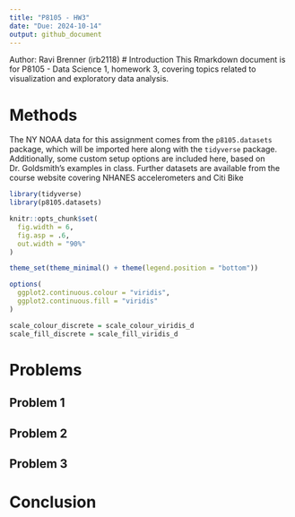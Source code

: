 ```yaml
---
title: "P8105 - HW3"
date: "Due: 2024-10-14"
output: github_document
---
```


Author: Ravi Brenner (irb2118)
# Introduction
This Rmarkdown document is for P8105 - Data Science 1, homework 3, covering topics related to visualization and exploratory data analysis.

# Methods
The NY NOAA data for this assignment comes from the `p8105.datasets` package, which will be imported here along with the `tidyverse` package. Additionally, some custom setup options are included here, based on Dr. Goldsmith's examples in class. Further datasets are available from the course website covering NHANES accelerometers and Citi Bike
```r
library(tidyverse)
library(p8105.datasets)

knitr::opts_chunk$set(
  fig.width = 6,
  fig.asp = .6,
  out.width = "90%"
)

theme_set(theme_minimal() + theme(legend.position = "bottom"))

options(
  ggplot2.continuous.colour = "viridis",
  ggplot2.continuous.fill = "viridis"
)

scale_colour_discrete = scale_colour_viridis_d
scale_fill_discrete = scale_fill_viridis_d
```

# Problems

## Problem 1

## Problem 2

## Problem 3
# Conclusion